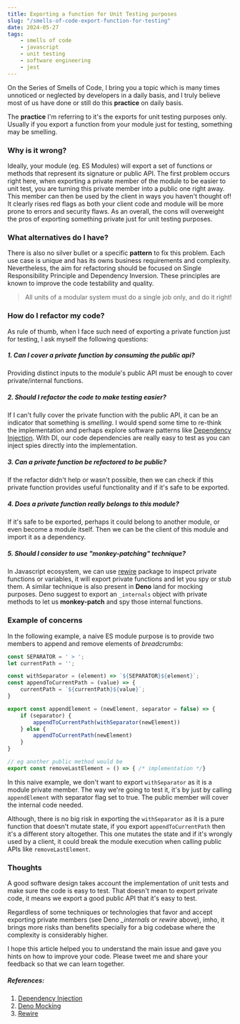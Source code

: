 ```yaml
---
title: Exporting a function for Unit Testing purposes
slug: "/smells-of-code-export-function-for-testing"
date: 2024-05-27
tags:
    - smells of code
    - javascript
    - unit testing
    - software engineering
    - jest
---
```


On the Series of Smells of Code, I bring you a topic which is many times
unnoticed or neglected by developers in a daily basis, and I truly believe
most of us have done or still do this **practice** on daily basis.

The **practice** I'm referring to it's the exports for unit testing
purposes only. Usually if you export a function from your module just for testing,
something may be smelling.

### Why is it wrong?
Ideally, your module (eg. ES Modules) will export
a set of functions or methods that represent its signature or public API. The first problem
occurs right here, when exporting a private member of the module to be easier to unit test,
you are turning this private member into a public one right away.
This member can then be used by the client in ways you haven't thought of!
It clearly rises red flags as both your client code and module will be more prone to errors and security flaws.
As an overall, the cons will overweight the pros of exporting something private just for unit testing purposes.

### What alternatives do I have?
There is also no silver bullet or a specific **pattern** to fix this problem.
Each use case is unique and has its owns business requirements and complexity. Nevertheless,
the aim for refactoring should be focused on Single Responsibility Principle and Dependency Inversion.
These principles are known to improve the code testability and quality.

<blockquote sx={{ fontSize: "1.5em" }}>
All units of a modular system must do a single job only, and do it right!
</blockquote>

### How do I refactor my code?
As rule of thumb, when I face such need of exporting a private function just for testing,
I ask myself the following questions:

##### 1. Can I cover a private function by consuming the public api?
Providing distinct inputs to the module's public API must be enough to cover private/internal functions.

##### 2. Should I refactor the code to make testing easier?
If I can't fully cover the private function with the public API, it can be an indicator that something is *smelling*.
I would spend some time to re-think the implementation and perhaps explore software patterns like
[Dependency Injection][1]. With DI, our code dependencies are really easy to test as you can inject spies directly into
the implementation.

##### 3. Can a private function be refactored to be public?
If the refactor didn't help or wasn't possible, then we can check if this private function provides useful functionality
and if it's safe to be exported.

##### 4. Does a private function really belongs to this module?
If it's safe to be exported, perhaps it could belong to another module, or even become a
module itself. Then we can be the client of this module and import it as a dependency.

##### 5. Should I consider to use "monkey-patching" technique?
In Javascript ecosystem, we can use [rewire][3] package to inspect private
functions or variables, it will export private functions and let you spy or stub them.
A similar technique is also present in **Deno** land for mocking purposes. Deno suggest to export an `_internals` object
with private methods to let us **monkey-patch** and spy those internal functions.

### Example of concerns

In the following example, a naive ES module purpose is to provide two members to append and remove elements of *breadcrumbs*:

```javascript
const SEPARATOR = ' > ';
let currentPath = '';

const withSeparator = (element) => `${SEPARATOR}${element}`;
const appendToCurrentPath = (value) => {
    currentPath = `${currentPath}${value}`;
}

export const appendElement = (newElement, separator = false) => {
    if (separator) {
        appendToCurrentPath(withSeparator(newElement))
    } else {
        appendToCurrentPath(newElement)
    }
}

// eg another public method would be
export const removeLastElement = () => { /* implementation */}
```

In this naive example, we don't want to export `withSeparator` as it is a module private member.
The way we're going to test it, it's by just by calling `appendElement` with separator flag set to true.
The public member will cover the internal code needed.

Although, there is no big risk in exporting the `withSeparator` as it is a pure function that doesn't mutate state,
if you export `appendToCurrentPath` then it's a different story altogether. This one mutates the state and if it's
wrongly used by a client, it could break the module execution when calling public APIs like `removeLastElement`.

### Thoughts

A good software design takes account the implementation of unit tests and make sure the code is
easy to test. That doesn't mean to export private code, it means we export a good public API that it's easy to test.

Regardless of some techniques or technologies that favor and accept exporting private members
(see Deno *_internals* or *rewire* above), imho, it brings more risks than benefits specially for
a big codebase where the complexity is considerably higher.

I hope this article helped you to understand the main issue and gave you hints on how to improve your code.
Please tweet me and share your feedback so that we can learn together.

##### References:
1. [Dependency Injection][1]
2. [Deno Mocking](https://docs.deno.com/runtime/manual/basics/testing/mocking)
3. [Rewire][3]

[1]: https://stackify.com/dependency-injection/
[3]: https://www.npmjs.com/package/rewire


<SequenceNavigation sequence={sequence} slug='/smells-of-code-php-if-condition' />








